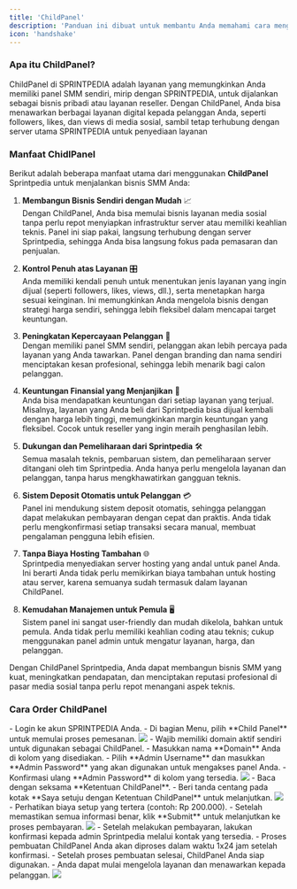 ```yaml
---
title: 'ChildPanel'
description: 'Panduan ini dibuat untuk membantu Anda memahami cara menggunakan fitur Child Panel di platform Sprintpedia. Dengan fitur ini, Anda dapat membuka situs web SMM Panel yang terintegrasi langsung dengan Sprintpedia.'
icon: 'handshake'
---
```


### Apa itu ChildPanel?
ChildPanel di <Tooltip tip="SMM Panel Indonesia">SPRINTPEDIA</Tooltip> adalah layanan yang memungkinkan Anda memiliki panel SMM sendiri, mirip dengan <Tooltip tip="SMM Panel Indonesia">SPRINTPEDIA</Tooltip>, untuk dijalankan sebagai bisnis pribadi atau layanan reseller. Dengan ChildPanel, Anda bisa menawarkan berbagai layanan digital kepada pelanggan Anda, seperti followers, likes, dan views di media sosial, sambil tetap terhubung dengan server utama <Tooltip tip="SMM Panel Indonesia">SPRINTPEDIA</Tooltip> untuk penyediaan layanan

### Manfaat ChidlPanel
Berikut adalah beberapa manfaat utama dari menggunakan **ChildPanel** Sprintpedia untuk menjalankan bisnis SMM Anda:

1. **Membangun Bisnis Sendiri dengan Mudah** 📈  
   Dengan ChildPanel, Anda bisa memulai bisnis layanan media sosial tanpa perlu repot menyiapkan infrastruktur server atau memiliki keahlian teknis. Panel ini siap pakai, langsung terhubung dengan server Sprintpedia, sehingga Anda bisa langsung fokus pada pemasaran dan penjualan.

2. **Kontrol Penuh atas Layanan** 🎛️  
   Anda memiliki kendali penuh untuk menentukan jenis layanan yang ingin dijual (seperti followers, likes, views, dll.), serta menetapkan harga sesuai keinginan. Ini memungkinkan Anda mengelola bisnis dengan strategi harga sendiri, sehingga lebih fleksibel dalam mencapai target keuntungan.

3. **Peningkatan Kepercayaan Pelanggan** 🤝  
   Dengan memiliki panel SMM sendiri, pelanggan akan lebih percaya pada layanan yang Anda tawarkan. Panel dengan branding dan nama sendiri menciptakan kesan profesional, sehingga lebih menarik bagi calon pelanggan.

4. **Keuntungan Finansial yang Menjanjikan** 💸  
   Anda bisa mendapatkan keuntungan dari setiap layanan yang terjual. Misalnya, layanan yang Anda beli dari Sprintpedia bisa dijual kembali dengan harga lebih tinggi, memungkinkan margin keuntungan yang fleksibel. Cocok untuk reseller yang ingin meraih penghasilan lebih.

5. **Dukungan dan Pemeliharaan dari Sprintpedia** 🛠️  
   Semua masalah teknis, pembaruan sistem, dan pemeliharaan server ditangani oleh tim Sprintpedia. Anda hanya perlu mengelola layanan dan pelanggan, tanpa harus mengkhawatirkan gangguan teknis.

6. **Sistem Deposit Otomatis untuk Pelanggan** 💳  
   Panel ini mendukung sistem deposit otomatis, sehingga pelanggan dapat melakukan pembayaran dengan cepat dan praktis. Anda tidak perlu mengkonfirmasi setiap transaksi secara manual, membuat pengalaman pengguna lebih efisien.

7. **Tanpa Biaya Hosting Tambahan** 🌐  
   Sprintpedia menyediakan server hosting yang andal untuk panel Anda. Ini berarti Anda tidak perlu memikirkan biaya tambahan untuk hosting atau server, karena semuanya sudah termasuk dalam layanan ChildPanel.

8. **Kemudahan Manajemen untuk Pemula** 🖥️  
   Sistem panel ini sangat user-friendly dan mudah dikelola, bahkan untuk pemula. Anda tidak perlu memiliki keahlian coding atau teknis; cukup menggunakan panel admin untuk mengatur layanan, harga, dan pelanggan.

Dengan ChildPanel Sprintpedia, Anda dapat membangun bisnis SMM yang kuat, meningkatkan pendapatan, dan menciptakan reputasi profesional di pasar media sosial tanpa perlu repot menangani aspek teknis.

### Cara Order ChildPanel
<Steps>
  <Step title="Akses Menu Child Panel">
    - Login ke akun <Tooltip tip="SMM Panel Indonesia">SPRINTPEDIA</Tooltip> Anda.
    - Di bagian Menu, pilih **Child Panel** untuk memulai proses pemesanan.
    <Frame>
      <img src="/images/menu-childpanel.png"/>
    </Frame>
  </Step>

  <Step title="Masukkan Informasi Domain dan Admin">
    - Wajib memiliki domain aktif sendiri untuk digunakan sebagai ChildPanel.
    - Masukkan nama **Domain** Anda di kolom yang disediakan.
    - Pilih **Admin Username** dan masukkan **Admin Password** yang akan digunakan untuk mengakses panel Anda.
    - Konfirmasi ulang **Admin Password** di kolom yang tersedia.
    <Frame>
      <img src="/images/isi-informasi-childpanel.png"/>
    </Frame>
  </Step>

  <Step title="Setujui Ketentuan ChildPanel">
    - Baca dengan seksama **Ketentuan ChildPanel**.
    - Beri tanda centang pada kotak **Saya setuju dengan Ketentuan ChildPanel** untuk melanjutkan.
    <Frame>
      <img src="/images/setuju-ketentuan-childpanel.png"/>
    </Frame>
  </Step>

  <Step title="Lakukan Pembayaran Biaya Setup">
    - Perhatikan biaya setup yang tertera (contoh: Rp 200.000).
    - Setelah memastikan semua informasi benar, klik **Submit** untuk melanjutkan ke proses pembayaran.
    <Frame>
      <img src="/images/pembayaran-setup-childpanel.png"/>
    </Frame>
  </Step>

  <Step title="Konfirmasi ke Admin">
    - Setelah melakukan pembayaran, lakukan konfirmasi kepada admin Sprintpedia melalui kontak yang tersedia.
    - Proses pembuatan ChildPanel Anda akan diproses dalam waktu 1x24 jam setelah konfirmasi.
  </Step>

  <Step title="Panel Siap Digunakan">
    - Setelah proses pembuatan selesai, ChildPanel Anda siap digunakan.
    - Anda dapat mulai mengelola layanan dan menawarkan kepada pelanggan.
    <Frame>
      <img src="/images/childpanel-siap-digunakan.png"/>
    </Frame>
  </Step>
</Steps>
